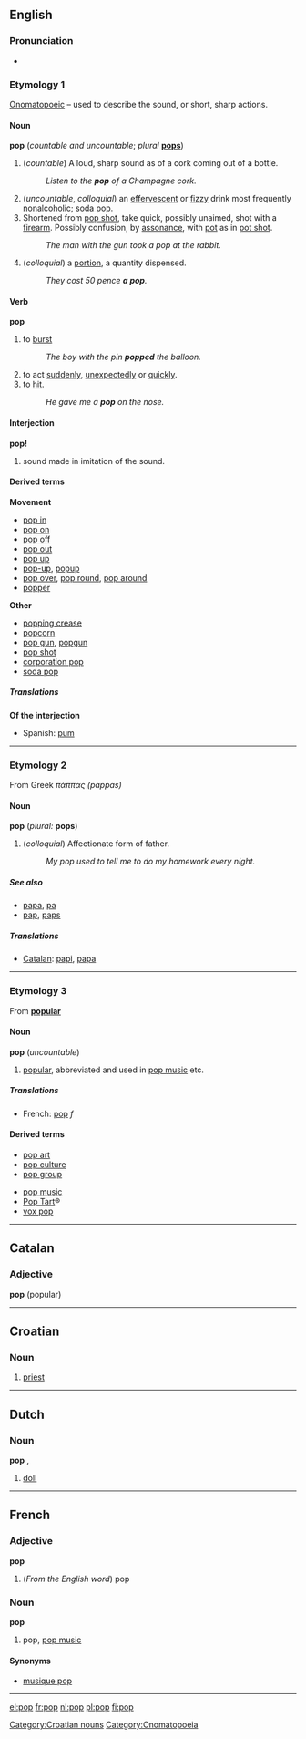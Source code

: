 ==English==
===Pronunciation===
* {{audio|en-ca-pop.ogg|Audio (CA)}}
===Etymology 1===
[[Onomatopoeic]] &ndash; used to describe the sound, or short, sharp actions.
====Noun====
'''pop''' (''countable and uncountable''; ''plural'' '''[[pops]]''')

# (''countable'') A loud, sharp sound as of a cork coming out of a bottle.
#: ''Listen to the '''pop''' of a Champagne cork.''
# (''uncountable'', ''colloquial'') an [[effervescent]] or [[fizzy]] drink most frequently [[nonalcoholic]]; [[soda pop]].
# Shortened from [[pop shot]], take quick, possibly unaimed, shot with a [[firearm]]. Possibly confusion, by [[assonance]], with [[pot]] as in [[pot shot]].
#: ''The man with the gun took a pop at the rabbit.''
# (''colloquial'') a [[portion]], a quantity dispensed.
#: ''They cost 50 pence '''a pop'''.''

====Verb====
'''pop'''
# to [[burst]]
#: ''The boy with the pin '''popped''' the balloon.''
# to act [[suddenly]], [[unexpectedly]] or [[quickly]].
# to [[hit]].
#: ''He gave me a '''pop''' on the nose.''

====Interjection====
'''pop!'''
# sound made in imitation of the sound.

====Derived terms====
{{top}}
'''Movement'''
*[[pop in]]
*[[pop on]]
*[[pop off]]
*[[pop out]]
*[[pop up]]
*[[pop-up]], [[popup]]
*[[pop over]], [[pop round]], [[pop around]]
*[[popper]]

{{mid}}
'''Other'''
*[[popping crease]]
*[[popcorn]]
*[[pop gun]], [[popgun]]
*[[pop shot]]
*[[corporation pop]]
*[[soda pop]]
{{bottom}}

=====Translations=====
'''Of the interjection'''
*Spanish: [[pum]]
----

===Etymology 2===
From Greek ''πάππας (pappas)''

====Noun====
'''pop''' (''plural:'' '''pops''')

# (''colloquial'') Affectionate form of father.
#: ''My pop used to tell me to do my homework every night.''

=====See also=====
* [[papa]], [[pa]]
* [[pap]], [[paps]]

=====Translations=====
*[[Catalan]]: [[papi]], [[papa]]
----

===Etymology 3===
From '''[[popular]]'''

====Noun====
'''pop''' (''uncountable'')

# [[popular]], abbreviated and used in [[pop music]] etc.

=====Translations=====
*French: [[pop]] ''f''

====Derived terms====
{{top}}
*[[pop art]]
*[[pop culture]]
*[[pop group]]
{{mid}}
*[[pop music]]
*[[Pop Tart]]&reg;
*[[vox pop]]
{{bottom}}

----

==Catalan==
===Adjective===
'''pop''' (popular)

----

==Croatian==

=== Noun ===

#[[priest]]

[[Category:Croatian nouns]]

----

==Dutch==
===Noun===
'''pop''' {{f}}, {{m}}

#[[doll]]

----

==French==
===Adjective===
'''pop'''

#(''From the English word'') pop

===Noun===
'''pop''' {{m}}

#pop, [[pop music]]

====Synonyms====
*[[musique pop]]

----

[[Category:Onomatopoeia]]

[[el:pop]]
[[fr:pop]]
[[nl:pop]]
[[pl:pop]]
[[fi:pop]]